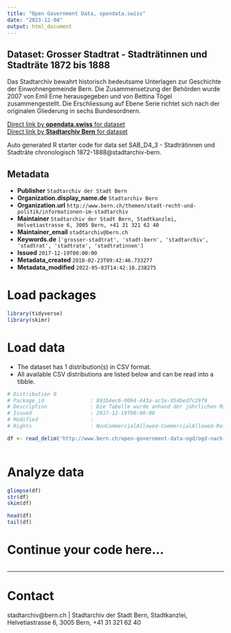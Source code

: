 ```yaml
---
title: "Open Government Data, opendata.swiss"
date: "2023-12-04"
output: html_document
---
```


## Dataset: Grosser Stadtrat - Stadträtinnen und Stadträte 1872 bis 1888

Das Stadtarchiv bewahrt historisch bedeutsame Unterlagen zur Geschichte der Einwohnergemeinde Bern. Die Zusammensetzung der Behörden wurde 2007 von Emil Erne herausgegeben und von Bettina Tögel zusammengestellt. Die Erschliessung auf Ebene Serie richtet sich nach der originalen Gliederung in sechs Bundesordnern.

[Direct link by **opendata.swiss** for dataset](https://opendata.swiss/de/dataset/de-grosser-stadtrat-stadtraetinnen-und-stadtraete-1872-bis-1888)<br>
[Direct link by **Stadtarchiv Bern** for dataset](http://www.bern.ch/open-government-data-ogd/ogd-nach-themen/stadtarchiv-ogd)

Auto generated R starter code for data set SAB_D4_3 - Stadträtinnen und Stadträte chronologisch 1872-1888@stadtarchiv-bern.

## Metadata

- **Publisher** `Stadtarchiv der Stadt Bern`
- **Organization.display_name.de** `Stadtarchiv Bern`
- **Organization.url** `http://www.bern.ch/themen/stadt-recht-und-politik/informationen-im-stadtarchiv`
- **Maintainer** `Stadtarchiv der Stadt Bern, Stadtkanzlei, Helvetiastrasse 6, 3005 Bern, +41 31 321 62 40`
- **Maintainer_email** `stadtarchiv@bern.ch`
- **Keywords.de** `['grosser-stadtrat', 'stadt-bern', 'stadtarchiv', 'stadtrat', 'stadtrate', 'stadtratinnen']`
- **Issued** `2017-12-19T00:00:00`
- **Metadata_created** `2018-02-23T09:42:46.733277`
- **Metadata_modified** `2022-05-03T14:42:10.238275`


# Load packages

```r

library(tidyverse)
library(skimr)

```

# Load data

-   The dataset has 1 distribution(s) in CSV format.
-   All available CSV distributions are listed below and can be read into a tibble.

```r

# Distribution 0
# Package_id               : 891b4ec6-0094-443a-ac1e-954bed7c29f9
# Description              : Die Tabelle wurde anhand der jährlichen Mitgliederlisten des Grossen Stadtrates (Grosser Stadtrat/ Mitglieder) sowie des Gemeinderates und des Stadtrates (Gemeinderat/ Mitglieder und Stadtrat/ Mitglieder) erstellt, wo die benutzten Quellen im einzelnen aufgeführt sind. Für die weiteren Ämter der Stadträte auf kantonaler und eidgenössischer Ebene, die erst für die Mitglieder des Gemeinderates ab 1888 systema-tisch recherchiert wurden, wurde die Datenbank der Grossräte und Regierungs-räte im Staatsarchiv Bern sowie der Eidgenössische Staatskalender 1887ff. konsultiert.
# Issued                   : 2017-12-19T00:00:00
# Modified                 : 
# Rights                   : NonCommercialAllowed-CommercialAllowed-ReferenceRequired

df <- read_delim('http://www.bern.ch/open-government-data-ogd/ogd-nach-themen/stadtarchiv-ogd/download-zusammensetzung_der_behoerden_1832_bis_2005-ogd/grosser-stadtrat---stadträtinnen-und-stadträte-1872-bis-1888.txt/download')



```

# Analyze data

```r

glimpse(df)
str(df)
skim(df)

head(df)
tail(df)

```

# Continue your code here...

```r

```

------------------------------------------------------------------------

# Contact

stadtarchiv@bern.ch | Stadtarchiv der Stadt Bern, Stadtkanzlei, Helvetiastrasse 6, 3005 Bern, +41 31 321 62 40
